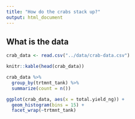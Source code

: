 ```yaml
---
title: "How do the crabs stack up?"
output: html_document
---
```


## What is the data

```r
crab_data <- read.csv("../data/crab-data.csv")

knitr::kable(head(crab_data))
```



```r
crab_data %>%
  group_by(trtmnt_tank) %>%
  summarize(count = n())
```



```r
ggplot(crab_data, aes(x = total.yield_ng)) +
  geom_histogram(bins = 15) +
  facet_wrap(~trtmnt_tank)
```

